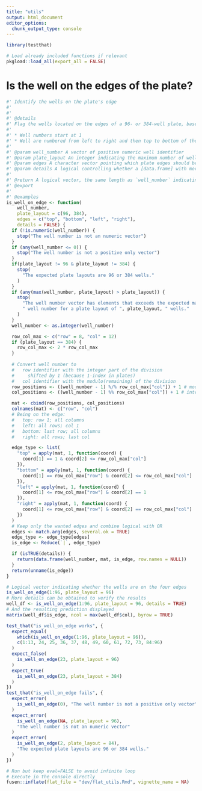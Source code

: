 ```yaml
---
title: "utils"
output: html_document
editor_options: 
  chunk_output_type: console
---
```


```r
library(testthat)
```

```r
# Load already included functions if relevant
pkgload::load_all(export_all = FALSE)
```

# Is the well on the edges of the plate?



```r
#' Identify the wells on the plate's edge
#' 
#' 
#' @details
#' Flag the wells located on the edges of a 96- or 384-well plate, based on the following well numbering:
#'
#' * Well numbers start at 1
#' * Well are numbered from left to right and then top to bottom of the plate.
#'
#' @param well_number A vector of positive numeric well identifier
#' @param plate_layout An integer indicating the maximum number of well on the plate
#' @param edges A character vector pointing which plate edges should be considered
#' @param details A logical controlling whether a [data.frame] with more details should be returned
#'
#' @return A logical vector, the same length as `well_number` indicating whether the well is on the edge. If `details = TRUE`, the function returns a [data.frame] that complements the logical vector with the `well_number`, row and column positions.
#' @export
#'
#' @examples
is_well_on_edge <- function(
    well_number,
    plate_layout = c(96, 384),
    edges = c("top", "bottom", "left", "right"),
    details = FALSE) {
  if (!is.numeric(well_number)) {
    stop("The well number is not an numeric vector")
  }
  if (any(well_number <= 0)) {
    stop("The well number is not a positive only vector")
  }
  if(plate_layout != 96 & plate_layout != 384) {
    stop(
      "The expected plate layouts are 96 or 384 wells."
    )
  }
  if (any(max(well_number, plate_layout) > plate_layout)) {
    stop(
      "The well number vector has elements that exceeds the expected maximum",
      " well number for a plate layout of ", plate_layout, " wells."
    )
  }
  well_number <- as.integer(well_number)

  row_col_max <- c("row" = 8, "col" = 12)
  if (plate_layout == 384) {
    row_col_max <- 2 * row_col_max
  }
  
  # Convert well number to
  #   row identifier with the integer part of the division
  #     shifted by 1 (because 1-index in plates)
  #   col identifier with the modulo(remaining) of the division
  row_positions <- ((well_number - 1) %/% row_col_max["col"]) + 1 # modulo
  col_positions <- ((well_number - 1) %% row_col_max["col"]) + 1 # integer div

  mat <- cbind(row_positions, col_positions)
  colnames(mat) <- c("row", "col")
  # Being on the edge:
  #   top: row 1; all columns
  #   left: all rows; col 1
  #   bottom: last row; all columns
  #   right: all rows; last col

  edge_type <- list(
    "top" = apply(mat, 1, function(coord) {
      coord[1] == 1 & coord[2] <= row_col_max["col"]
    }),
    "bottom" = apply(mat, 1, function(coord) {
      coord[1] == row_col_max["row"] & coord[2] <= row_col_max["col"]
    }),
    "left" = apply(mat, 1, function(coord) {
      coord[1] <= row_col_max["row"] & coord[2] == 1
    }),
    "right" = apply(mat, 1, function(coord) {
      coord[1] <= row_col_max["row"] & coord[2] == row_col_max["col"]
    })
  )
  # Keep only the wanted edges and combine logical with OR
  edges <- match.arg(edges, several.ok = TRUE)
  edge_type <- edge_type[edges]
  is_edge <- Reduce(`|`, edge_type)

  if (isTRUE(details)) {
    return(data.frame(well_number, mat, is_edge, row.names = NULL))
  }
  return(unname(is_edge))
}
```

```r
# Logical vector indicating whether the wells are on the four edges 
is_well_on_edge(1:96, plate_layout = 96)
# More details can be obtained to verify the results
well_df <- is_well_on_edge(1:96, plate_layout = 96, details = TRUE)
# And the resulting prediction displayed
matrix(well_df$is_edge, ncol = max(well_df$col), byrow = TRUE)
```

```r
test_that("is_well_on_edge works", {
  expect_equal(
    which(is_well_on_edge(1:96, plate_layout = 96)),
    c(1:13, 24, 25, 36, 37, 48, 49, 60, 61, 72, 73, 84:96)
  )
  expect_false(
    is_well_on_edge(23, plate_layout = 96)
  )
  expect_true(
    is_well_on_edge(23, plate_layout = 384)
  )
})
test_that("is_well_on_edge fails", {
  expect_error(
    is_well_on_edge(0), "The well number is not a positive only vector"
  )
  expect_error(
    is_well_on_edge(NA, plate_layout = 96),
    "The well number is not an numeric vector"
  )
  expect_error(
    is_well_on_edge(2, plate_layout = 84),
    "The expected plate layouts are 96 or 384 wells."
  )
})
```


```r
# Run but keep eval=FALSE to avoid infinite loop
# Execute in the console directly
fusen::inflate(flat_file = "dev/flat_utils.Rmd", vignette_name = NA)
```
